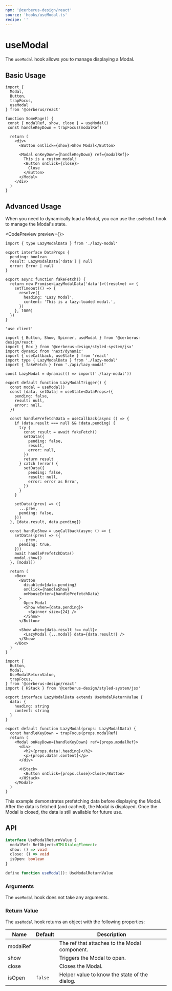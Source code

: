 ```yaml
---
npm: '@cerberus-design/react'
source: 'hooks/useModal.ts'
recipe: ''
---
```



# useModal

The `useModal` hook allows you to manage displaying a Modal.

<WhenToUseAdmonition description="This hook is ideal for when you are using a custom Modal." />

## Basic Usage

```tsx title="custom-modal.tsx" {9}
import {
  Modal,
  Button,
  trapFocus,
  useModal
} from '@cerberus/react'

function SomePage() {
 const { modalRef, show, close } = useModal()
 const handleKeyDown = trapFocus(modalRef)

  return (
    <div>
      <Button onClick={show}>Show Modal</Button>

      <Modal onKeyDown={handleKeyDown} ref={modalRef}>
        This is a custom modal!
        <Button onClick={close}>
          Close
        </Button>
      </Modal>
    </div>
  )
}
```

## Advanced Usage

When you need to dynamically load a Modal, you can use the `useModal` hook to manage the Modal's state.

<CodePreview preview={<LazyModalTrigger />}>
```tsx title="api/lazy-modal.ts"
import { type LazyModalData } from './lazy-modal'

export interface DataProps {
  pending: boolean
  result: LazyModalData['data'] | null
  error: Error | null
}

export async function fakeFetch() {
  return new Promise<LazyModalData['data']>((resolve) => {
    setTimeout(() => {
      resolve({
        heading: 'Lazy Modal',
        content: 'This is a lazy-loaded modal.',
      })
    }, 1000)
  })
}
```

```tsx title="lazy-modal-trigger.tsx"
'use client'

import { Button, Show, Spinner, useModal } from '@cerberus-design/react'
import { Box } from '@cerberus-design/styled-system/jsx'
import dynamic from 'next/dynamic'
import { useCallback, useState } from 'react'
import type { LazyModalData } from './lazy-modal'
import { fakeFetch } from './api/lazy-modal'

const LazyModal = dynamic(() => import('./lazy-modal'))

export default function LazyModalTrigger() {
  const modal = useModal()
  const [data, setData] = useState<DataProps>({
    pending: false,
    result: null,
    error: null,
  })

  const handlePrefetchData = useCallback(async () => {
    if (data.result === null && !data.pending) {
      try {
        const result = await fakeFetch()
        setData({
          pending: false,
          result,
          error: null,
        })
        return result
      } catch (error) {
        setData({
          pending: false,
          result: null,
          error: error as Error,
        })
      }
    }

    setData((prev) => ({
      ...prev,
      pending: false,
    }))
  }, [data.result, data.pending])

  const handleShow = useCallback(async () => {
    setData((prev) => ({
      ...prev,
      pending: true,
    }))
    await handlePrefetchData()
    modal.show()
  }, [modal])

  return (
    <Box>
      <Button
        disabled={data.pending}
        onClick={handleShow}
        onMouseEnter={handlePrefetchData}
      >
        Open Modal
        <Show when={data.pending}>
          <Spinner size={24} />
        </Show>
      </Button>

      <Show when={data.result !== null}>
        <LazyModal {...modal} data={data.result!} />
      </Show>
    </Box>
  )
}
```

```tsx title="lazy-modal.tsx"
import {
  Button,
  Modal,
  UseModalReturnValue,
  trapFocus,
} from '@cerberus-design/react'
import { HStack } from '@cerberus-design/styled-system/jsx'

export interface LazyModalData extends UseModalReturnValue {
  data: {
    heading: string
    content: string
  }
}

export default function LazyModal(props: LazyModalData) {
  const handleKeyDown = trapFocus(props.modalRef)
  return (
    <Modal onKeyDown={handleKeyDown} ref={props.modalRef}>
      <div>
        <h2>{props.data!.heading}</h2>
        <p>{props.data!.content}</p>
      </div>

      <HStack>
        <Button onClick={props.close}>Close</Button>
      </HStack>
    </Modal>
  )
}
```
</CodePreview>

This example demonstrates prefetching data before displaying the Modal. After the data is fetched (and cached), the Modal is displayed. Once the Modal is closed, the data is still available for future use.

## API

```ts showLineNumbers=false
interface UseModalReturnValue {
  modalRef: RefObject<HTMLDialogElement>
  show: () => void
  close: () => void
  isOpen: boolean
}

define function useModal(): UseModalReturnValue
```

### Arguments

The `useModal` hook does not take any arguments.

### Return Value

The `useModal` hook returns an object with the following properties:

| Name     | Default | Description                            |
| -------- | ------- | -------------------------------------- |
| modalRef |         | The ref that attaches to the Modal component. |
| show     |         | Triggers the Modal to open. |
| close    |         | Closes the Modal.           |
| isOpen   | `false` | Helper value to know the state of the dialog. |

